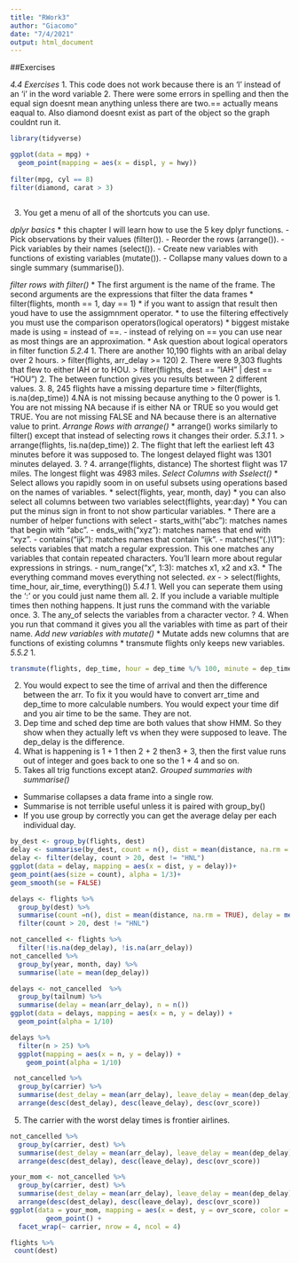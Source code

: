 ```yaml
---
title: "RWork3"
author: "Giacomo"
date: "7/4/2021"
output: html_document
---
```

##Exercises

_4.4 Exercises_
1. This code does not work because there is an 'l' instead of an 'i' in the word variable
2. There were some errors in spelling and then the equal sign doesnt mean anything unless there are two.== actually means eaqual to. Also diamond doesnt exist as part of the object so the graph couldnt run it. 
```r
library(tidyverse)

ggplot(data = mpg) + 
  geom_point(mapping = aes(x = displ, y = hwy))
  
filter(mpg, cyl == 8)
filter(diamond, carat > 3)



```
3. You get a menu of all of the shortcuts you can use. 

_dplyr basics_
* this chapter I will learn how to use the 5 key dplyr functions. 
 - Pick observations by their values (filter()).
 - Reorder the rows (arrange()).
 - Pick variables by their names (select()).
 - Create new variables with functions of existing variables (mutate()).
 - Collapse many values down to a single summary (summarise()).

_filter rows with filter()_
* The first argument is the name of the frame. The second arguments are the expressions that filter the data frames
* filter(flights, month == 1, day == 1)
* if you want to assign that result then youd have to use the assigmnment operator.
* to use the filtering effectively you must use the comparison operators(logical operators)
* biggest mistake made is using = instead of ==.
 - instead of relying on == you can use near as most things are an approximation.
* Ask question about logical operators in filter function
 _5.2.4_
 1. There are another 10,190 flights with an aribal delay over 2 hours.
 > filter(flights, arr_delay >= 120)
 2. There were 9,303 flughts that flew to either IAH or to HOU.
 > filter(flights, dest == "IAH" | dest == "HOU")
 2. The between function gives you results between 2 different values. 
 3. 8, 245 flights have a missing departure time 
 > filter(flights, is.na(dep_time))
 4.NA is not missing because anything to the 0 power is 1. You are not missing NA because if is either NA or TRUE so you would get TRUE. You are not missing FALSE and NA because there is an alternative value to print. 
_Arrange Rows with arrange()_
* arrange() works similarly to filter() except that instead of selecting rows it changes their order.
 _5.3.1_
 1. > arrange(flights, !is.na(dep_time))
 2. The flight that left the earliest left 43 minutes before it was supposed to. The longest delayed flight was 1301 minutes delayed.
 3. ?
 4. arrange(flights, distance) The shortest flight was 17 miles. The longest flight was 4983 miles. 
_Select Columns with Sselect()_
* Select allows you rapidly soom in on useful subsets using operations based on the names of variables.
* select(flights, year, month, day)
* you can also select all columns between two variables
select(flights, year:day)
* You can put the minus sign in front to not show particular variables.
* There are a number of helper functions with select
 - starts_with("abc"): matches names that begin with “abc”.
 - ends_with("xyz"): matches names that end with “xyz”.
 - contains("ijk"): matches names that contain “ijk”.
 - matches("(.)\\1"): selects variables that match a regular expression. This one matches any variables that contain repeated characters. You’ll learn  more about regular expressions in strings.
 - num_range("x", 1:3): matches x1, x2 and x3.
* The everything command moves everything not selected. 
 _ex_
 - > select(flights, time_hour, air_time, everything())
 _5.4.1_
 1. Well you can seperate them using the ':' or you could just name them all.
 2. If you include a variable multiple times then nothing happens. It just runs the command with the variable once.
 3. The any_of selects the variables from a character vector. ?
 4. When you run that command it gives you all the variables with time as part of their name.
_Add new variables with mutate()_
* Mutate adds new columns that are functions of existing columns
* transmute flights only keeps new variables. 
 _5.5.2_
 1.
```r
transmute(flights, dep_time, hour = dep_time %/% 100, minute = dep_time %% 100, final_time = hour * 60 + minute)
```
 
 2. You would expect to see the time of arrival and then the difference between the arr. To fix it you would have to convert arr_time and dep_time to more calculable numbers. You would expect your time dif and you air time to be the same. They are not. 
 3. Dep time and sched dep time are both values that show HMM. So they show when they actually left vs when they were supposed to leave. The dep_delay is the difference.
 4. What is happening is 1 + 1 then 2 + 2 then3 + 3, then the first value runs out of integer and goes back to one so the 1 + 4 and so on.
 5. Takes all trig functions except atan2.
_Grouped summaries with summarise()_
* Summarise collapses a data frame into a single row.
* Summarise is not terrible useful unless it is paired with group_by()
 - If you use group by correctly you can get the average delay per each individual day.
```r
by_dest <- group_by(flights, dest)
delay <- summarise(by_dest, count = n(), dist = mean(distance, na.rm = TRUE), delay = mean(arr_delay, na.rm = TRUE))
delay <- filter(delay, count > 20, dest != "HNL")
ggplot(data = delay, mapping = aes(x = dist, y = delay))+
geom_point(aes(size = count), alpha = 1/3)+
geom_smooth(se = FALSE)
```
```r
delays <- flights %>%
  group_by(dest) %>%
  summarise(count =n(), dist = mean(distance, na.rm = TRUE), delay = mean(arr_delay, na.rm = TRUE))%>%
  filter(count > 20, dest != "HNL")
```
```r
not_cancelled <- flights %>%
  filter(!is.na(dep_delay), !is.na(arr_delay))
not_cancelled %>%
  group_by(year, month, day) %>%
  summarise(late = mean(dep_delay))
```

```r
delays <- not_cancelled  %>%
  group_by(tailnum) %>%
  summarise(delay = mean(arr_delay), n = n())
ggplot(data = delays, mapping = aes(x = n, y = delay)) +
  geom_point(alpha = 1/10)
```
 
```r
delays %>% 
  filter(n > 25) %>% 
  ggplot(mapping = aes(x = n, y = delay)) + 
    geom_point(alpha = 1/10)
```
```r
 not_cancelled %>%
  group_by(carrier) %>%
  summarise(dest_delay = mean(arr_delay), leave_delay = mean(dep_delay), ovr_score = dest_delay + leave_delay) %>%
  arrange(desc(dest_delay), desc(leave_delay), desc(ovr_score))

```
5. The carrier with the worst delay times is frontier airlines. 
```r
not_cancelled %>%
  group_by(carrier, dest) %>%
  summarise(dest_delay = mean(arr_delay), leave_delay = mean(dep_delay), ovr_score = dest_delay + leave_delay) %>%
  arrange(desc(dest_delay), desc(leave_delay), desc(ovr_score))
```

```r
your_mom <- not_cancelled %>%
  group_by(carrier, dest) %>%
  summarise(dest_delay = mean(arr_delay), leave_delay = mean(dep_delay), ovr_score = dest_delay + leave_delay) %>%
  arrange(desc(dest_delay), desc(leave_delay), desc(ovr_score))
ggplot(data = your_mom, mapping = aes(x = dest, y = ovr_score, color = dest)) +
         geom_point() +
  facet_wrap(~ carrier, nrow = 4, ncol = 4)
```
```r
flights %>%
 count(dest)
        
```







